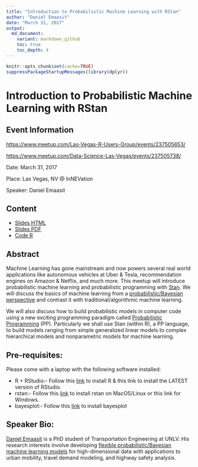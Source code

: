 ```yaml
---
title: "Introduction to Probabilistic Machine Learning with RStan"
author: "Daniel Emaasit"
date: "March 31, 2017"
output: 
  md_document:
    variant: markdown_github
    toc: true
    toc_depth: 4
---
```


```r
knitr::opts_chunk$set(cache=TRUE)
suppressPackageStartupMessages(library(dplyr))
```

# Introduction to Probabilistic Machine Learning with RStan

## Event Information

<https://www.meetup.com/Las-Vegas-R-Users-Group/events/237505653/>

<https://www.meetup.com/Data-Science-Las-Vegas/events/237505738/>


Date: March 31, 2017  

Place: Las Vegas, NV @ InNEVation  

Speaker: Daniel Emaasit  


## Content

* [Slides HTML](https://github.com/Emaasit/meetups/blob/master/2017_03_31_Intro_to_PML_LV/slides/slides.html)
* [Slides PDF](https://github.com/Emaasit/meetups/blob/master/2017_03_31_Intro_to_PML_LV/slides/slides.html)  
* [Code R](https://github.com/Emaasit/meetups/blob/master/2017_03_31_Intro_to_PML_LV/intro-to-pml-rstan.Rmd)

## Abstract

Machine Learning has gone mainstream and now powers several real world applications like autonomous vehicles at Uber & Tesla, recommendation engines on Amazon & Netflix, and much more. This meetup will introduce probabilistic machine learning and probabilistic programming with [Stan](http://mc-stan.org/). We will discuss the basics of machine learning from a [probabilistic/Bayesian perspective](http://mlg.eng.cam.ac.uk/zoubin/bayesian.html) and contrast it with traditional/algorithmic machine learning.  

We will also discuss how to build probabilistic models in computer code using a new exciting programming paradigm called [Probabilistic Programming](http://probabilistic-programming.org/wiki/Home) (PP). Particularly we shall use Stan (within R), a PP language, to build models ranging from simple generalized linear models to complex hierarchical models and nonparametric models for machine learning.

## Pre-requisites: 

Please come with a laptop with the following software installed:

* R + RStudio:- Follow this [link](https://www.r-project.org/) to install R & this link to install the LATEST version of RStudio.   
* rstan:- Follow this [link](https://github.com/stan-dev/rstan/wiki/Installing-RStan-on-Mac-or-Linux) to install rstan on MacOS/Linux or this link for Windows.   
* bayesplot:- Follow this [link](https://github.com/stan-dev/bayesplot) to install bayesplot  

## Speaker Bio: 

[Daniel Emaasit](http://www.danielemaasit.com/) is a PhD student of Transportation Engineering at UNLV. His research interests involve developing [flexible probabilistic/Bayesian machine learning models](http://mlg.eng.cam.ac.uk/pub/topics/#np) for high-dimensional data with applications to urban mobility, travel demand modeling, and highway safety analysis.
